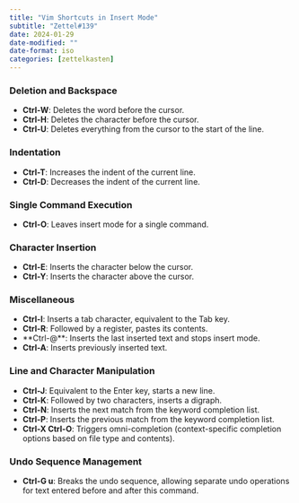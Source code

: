 ```yaml
---
title: "Vim Shortcuts in Insert Mode"
subtitle: "Zettel#139"
date: 2024-01-29
date-modified: ""
date-format: iso
categories: [zettelkasten]
---
```

### Deletion and Backspace

* **Ctrl-W**: Deletes the word before the cursor.
* **Ctrl-H**: Deletes the character before the cursor.
* **Ctrl-U**: Deletes everything from the cursor to the start of the line.

### Indentation

* **Ctrl-T**: Increases the indent of the current line.
* **Ctrl-D**: Decreases the indent of the current line.

### Single Command Execution

* **Ctrl-O**: Leaves insert mode for a single command.

### Character Insertion

* **Ctrl-E**: Inserts the character below the cursor.
* **Ctrl-Y**: Inserts the character above the cursor.

### Miscellaneous

* **Ctrl-I**: Inserts a tab character, equivalent to the Tab key.
* **Ctrl-R**: Followed by a register, pastes its contents.
* **Ctrl-@**: Inserts the last inserted text and stops insert mode.
* **Ctrl-A**: Inserts previously inserted text.

### Line and Character Manipulation

* **Ctrl-J**: Equivalent to the Enter key, starts a new line.
* **Ctrl-K**: Followed by two characters, inserts a digraph.
* **Ctrl-N**: Inserts the next match from the keyword completion list.
* **Ctrl-P**: Inserts the previous match from the keyword completion list.
* **Ctrl-X Ctrl-O**: Triggers omni-completion (context-specific completion options based on file type and contents).

### Undo Sequence Management

* **Ctrl-G u**: Breaks the undo sequence, allowing separate undo operations for text entered before and after this command.
